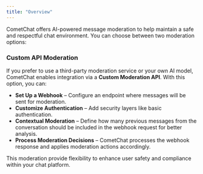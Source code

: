```yaml
---
title: "Overview"
---
```


CometChat offers AI-powered message moderation to help maintain a safe and respectful chat environment. You can choose between two moderation options:  

### **Custom API Moderation**  

If you prefer to use a third-party moderation service or your own AI model, CometChat enables integration via a **Custom Moderation API**. With this option, you can:  
- **Set Up a Webhook** – Configure an endpoint where messages will be sent for moderation.  
- **Customize Authentication** – Add security layers like basic authentication.  
- **Contextual Moderation** – Define how many previous messages from the conversation should be included in the webhook request for better analysis.  
- **Process Moderation Decisions** – CometChat processes the webhook response and applies moderation actions accordingly.

This moderation provide flexibility to enhance user safety and compliance within your chat platform.  
